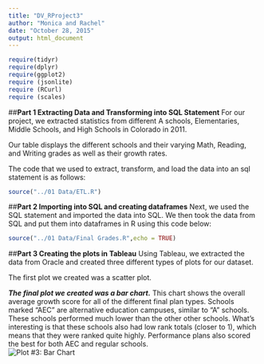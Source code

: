 ```yaml
---
title: "DV_RProject3"
author: "Monica and Rachel"
date: "October 28, 2015"
output: html_document
---
```

```r
require(tidyr)
require(dplyr)
require(ggplot2)
require (jsonlite)
require (RCurl)
require (scales)
```  

##**Part 1 Extracting Data and Transforming into SQL Statement**
For our project, we extracted statistics from different A schools, Elementaries, Middle Schools, and High Schools in Colorado in 2011.  

Our table displays the different schools and their varying Math, Reading, and Writing grades as well as their growth rates.  

The code that we used to extract, transform, and load the data into an sql statement is as follows: 
```r
source("../01 Data/ETL.R")
```

##**Part 2 Importing into SQL and creating dataframes**
Next, we used the SQL statement and imported the data into SQL. We then took the data from SQL and put them into dataframes in R using this code below:
```r
source("../01 Data/Final Grades.R",echo = TRUE)
```

##**Part 3 Creating the plots in Tableau**
Using Tableau, we extracted the data from Oracle and created three different types of plots for our dataset. 

The first plot we created was a scatter plot. 



***The final plot we created was a bar chart.***
This chart shows the overall average growth score for all of the different final plan types. Schools marked "AEC" are alternative education campuses, similar to "A" schools. These schools performed much lower than the other other schools. What's interesting is that these schools also had low rank totals (closer to 1), which means that they were ranked quite highly. Performance plans also scored the best for both AEC and regular schools.  
![Plot #3: Bar Chart](../03 Visualizations/Bar Chart.jpg)
